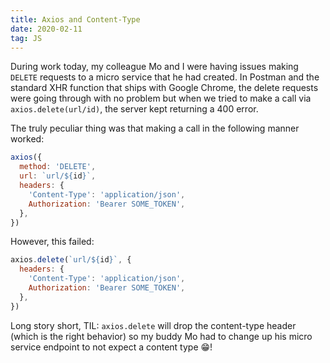 ```yaml
---
title: Axios and Content-Type
date: 2020-02-11
tag: JS
---
```


During work today, my colleague Mo and I were having issues making `DELETE`
requests to a micro service that he had created. In Postman and the standard XHR
function that ships with Google Chrome, the delete requests were going through
with no problem but when we tried to make a call via `axios.delete(url/id)`, the
server kept returning a 400 error.

The truly peculiar thing was that making a call in the following manner worked:

```js
axios({
  method: 'DELETE',
  url: `url/${id}`,
  headers: {
    'Content-Type': 'application/json',
    Authorization: 'Bearer SOME_TOKEN',
  },
})
```

However, this failed:

```js
axios.delete(`url/${id}`, {
  headers: {
    'Content-Type': 'application/json',
    Authorization: 'Bearer SOME_TOKEN',
  },
})
```

Long story short, TIL: `axios.delete` will drop the content-type header (which
is the right behavior) so my buddy Mo had to change up his micro service
endpoint to not expect a content type 😁!
